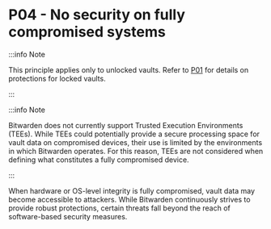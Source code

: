 # P04 - No security on fully compromised systems

:::info Note

This principle applies only to unlocked vaults. Refer to [P01](./locked-vault-is-secure) for details
on protections for locked vaults.

:::

:::info Note

Bitwarden does not currently support Trusted Execution Environments (TEEs). While TEEs could
potentially provide a secure processing space for vault data on compromised devices, their use is
limited by the environments in which Bitwarden operates. For this reason, TEEs are not considered
when defining what constitutes a fully compromised device.

:::

When hardware or OS-level integrity is fully compromised, vault data may become accessible to
attackers. While Bitwarden continuously strives to provide robust protections, certain threats fall
beyond the reach of software-based security measures.
